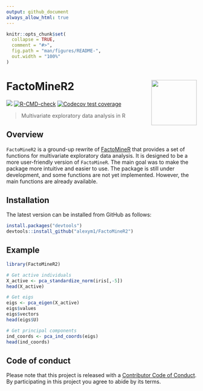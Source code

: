 ---
output: github_document
always_allow_html: true
---

<!-- README.md is generated from README.Rmd. Please edit that file -->

```{r, include = FALSE}
knitr::opts_chunk$set(
  collapse = TRUE,
  comment = "#>",
  fig.path = "man/figures/README-",
  out.width = "100%"
)
```

# FactoMineR2 <a href=#><img src='man/figures/sticker.png' align="right" width="120" /></a>

<!-- badges: start -->
![](https://img.shields.io/badge/github%20version-0.3.0-orange.svg)
[![R-CMD-check](https://github.com/alexym1/FactoMineR2/actions/workflows/R-CMD-check.yaml/badge.svg)](https://github.com/alexym1/FactoMineR2/actions/workflows/R-CMD-check.yaml)
[![Codecov test coverage](https://codecov.io/gh/alexym1/FactoMineR2/branch/master/graph/badge.svg)](https://app.codecov.io/gh/alexym1/FactoMineR2?branch=master)
<!-- badges: end -->

> Multivariate exploratory data analysis in R


## Overview
`FactoMineR2` is a ground-up rewrite of [FactoMineR](https://github.com/husson/FactoMineR/tree/master) that provides a set of functions for multivariate exploratory data analysis. It is designed to be a more user-friendly version of `FactoMineR`. The main goal was to make the package more intuitive and easier to use. The package is still under development, and some functions are not yet implemented. However, the main functions are already available.


## Installation

The latest version can be installed from GitHub as follows: 

```{r eval = FALSE}
install.packages("devtools")
devtools::install_github("alexym1/FactoMineR2")
```

## Example

```{r, message = FALSE, warning = FALSE}
library(FactoMineR2)

# Get active individuals
X_active <- pca_standardize_norm(iris[,-5])
head(X_active)
```

```{r, message = FALSE, warning = FALSE}
# Get eigs
eigs <- pca_eigen(X_active)
eigs$values
eigs$vectors
head(eigs$U)
```

```{r, message = FALSE, warning = FALSE}
# Get principal components
ind_coords <- pca_ind_coords(eigs)
head(ind_coords)
```


## Code of conduct

Please note that this project is released with a [Contributor Code of Conduct](https://alexym1.github.io/FactoMineR2/CONTRIBUTING.html). By participating in this project you agree to abide by its terms.
